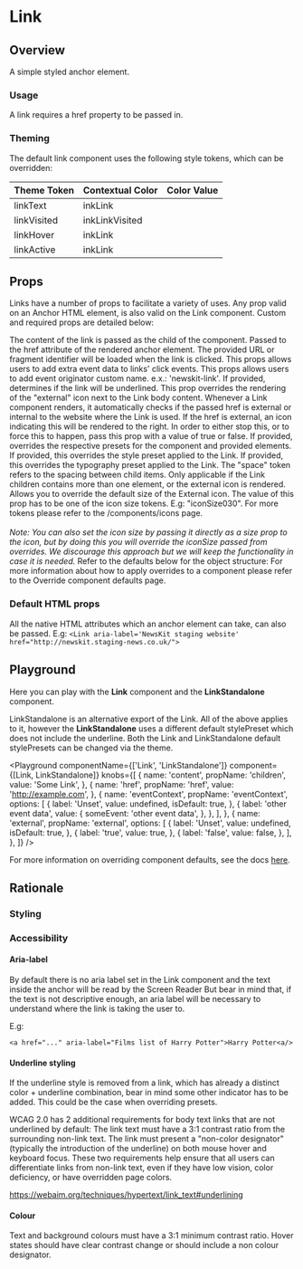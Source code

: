 


# Link

## Overview

A simple styled anchor element.

### Usage

A link requires a href property to be passed in.

### Theming

The default link component uses the following style tokens, which can be overridden:

| Theme Token | Contextual Color | Color Value                                  |
| ----------- | ---------------- | -------------------------------------------- |
| linkText    | inkLink          | <TextBoxSwatch themeColor="inkLink"/>        |
| linkVisited | inkLinkVisited   | <TextBoxSwatch themeColor="inkLinkVisited"/> |
| linkHover   | inkLink          | <TextBoxSwatch themeColor="inkLink"/>        |
| linkActive  | inkLink          | <TextBoxSwatch themeColor="inkLink"/>        |

## Props

Links have a number of props to facilitate a variety of uses. Any prop valid on an Anchor HTML element, is also valid on the Link component. Custom and required props are detailed below:

<LegacyBlock marginTop="sizing040">
  <Prop name="children" type="string" required>
    The content of the link is passed as the child of the component.
  </Prop>
  <Prop name="href" type="string" required>
    Passed to the href attribute of the rendered anchor element. The provided
    URL or fragment identifier will be loaded when the link is clicked.
  </Prop>
  <Prop name="eventContext" type="object">
    This props allows users to add extra event data to links' click events.
  </Prop>
  <Prop name="eventOriginator" type="string" default='link'>
    This props allows users to add event originator custom name. e.x.: 'newskit-link'.
  </Prop>
  <Prop name="noUnderline" type="boolean">
    If provided, determines if the link will be underlined.
  </Prop>
  <Prop name="external" type="boolean">
    This prop overrides the rendering of the "external" icon next to the Link body content.
    Whenever a Link component renders, it automatically checks if the passed href is external or internal to the website where the Link is used.
    If the href is external, an icon indicating this will be rendered to the right.
    In order to either stop this, or to force this to happen, pass this prop with a value of true or false.
  </Prop>
  <Prop name="overrides" type="object">
    If provided, overrides the respective presets for the component and provided elements.
    <Prop name="stylePreset" type="MQ<StylePresetKeys>">
      If provided, this overrides the style preset applied to the Link.
    </Prop>
    <Prop name="typographyPreset" type="MQ<TypographyPresetKeys>">
      If provided, this overrides the typography preset applied to the Link.
    </Prop>
    <Prop name="spaceInline" type="MQ<SizingKeys>">
     The "space" token refers to the spacing between child items. Only applicable if the Link children contains more than one element, or the external icon is rendered.
    </Prop>
    <Prop name="externalIcon" type="object">
      <Prop name="size" type="IconSizeKeys">
        Allows you to override the default size of the External icon. The value of this prop has to be one of the icon size tokens.
        E.g: "iconSize030". For more tokens please refer to the <Link href="/components/icons">/components/icons page</Link>.
        <br />
        <br />
        <i>Note: You can also set the icon size by passing it directly as a size prop to the icon,
        but by doing this you will override the iconSize passed from overrides.
        We discourage this approach but we will keep the functionality
        in case it is needed.</i>
      </Prop>
    </Prop>
       Refer to the defaults below for the object structure:
       <CodeFromDefaultPresets componentName="link" />
      For more information about how to apply overrides to a component please refer to the <Link href="/theming/component-defaults">Override component defaults</Link> page.

  </Prop>

### Default HTML props

All the native HTML attributes which an anchor element can take, can also be passed.
E.g: `<Link aria-label='NewsKit staging website' href="http://newskit.staging-news.co.uk/">`

</LegacyBlock>

## Playground

Here you can play with the <b>Link</b> component and the <b>LinkStandalone</b> component.

LinkStandalone is an alternative export of the Link.
All of the above applies to it, however the <b>LinkStandalone</b> uses a different default stylePreset which does not include the underline.
Both the Link and LinkStandalone default stylePresets can be changed via the theme.

<Playground
  componentName={['Link', 'LinkStandalone']}
  component={[Link, LinkStandalone]}
  knobs={[
    {
      name: 'content',
      propName: 'children',
      value: 'Some Link',
    },
    {
      name: 'href',
      propName: 'href',
      value: 'http://example.com',
    },
    {
      name: 'eventContext',
      propName: 'eventContext',
      options: [
        {
          label: 'Unset',
          value: undefined,
          isDefault: true,
        },
        {
          label: 'other event data',
          value: {
            someEvent: 'other event data',
          },
        },
      ],
    },
    {
      name: 'external',
      propName: 'external',
      options: [
        {
          label: 'Unset',
          value: undefined,
          isDefault: true,
        },
        {
          label: 'true',
          value: true,
        },
        {
          label: 'false',
          value: false,
        },
      ],
    },
  ]}
/>

For more information on overriding component defaults, see the docs [here](/theming/component-defaults).

## Rationale

### Styling

### Accessibility

#### Aria-label

By default there is no aria label set in the Link component and the text inside the anchor will be read by the Screen Reader
But bear in mind that, if the text is not descriptive enough, an aria label will be necessary to understand where the link is taking the user to.

E.g:

```
<a href="..." aria-label="Films list of Harry Potter">Harry Potter<a/>
```

#### Underline styling

If the underline style is removed from a link, which has already a distinct color + underline combination, bear in mind some other indicator has to be added.
This could be the case when overriding presets.

WCAG 2.0 has 2 additional requirements for body text links that are not underlined by default:
The link text must have a 3:1 contrast ratio from the surrounding non-link text.
The link must present a "non-color designator" (typically the introduction of the underline) on both mouse hover and keyboard focus.
These two requirements help ensure that all users can differentiate links from non-link text, even if they have low vision, color deficiency, or have overridden page colors.

https://webaim.org/techniques/hypertext/link_text#underlining

#### Colour

Text and background colours must have a 3:1 minimum contrast ratio.
Hover states should have clear contrast change or should include a non colour designator.
